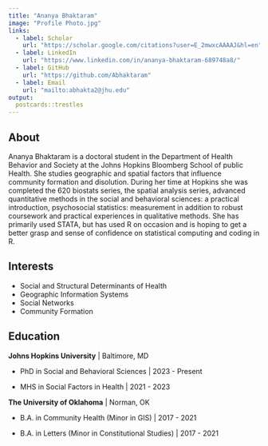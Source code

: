 ```yaml
---
title: "Ananya Bhaktaram"
image: "Profile Photo.jpg"
links: 
  - label: Scholar
    url: "https://scholar.google.com/citations?user=E_2mwxcAAAAJ&hl=en"
  - label: LinkedIn
    url: "https://www.linkedin.com/in/ananya-bhaktaram-689748a8/"
  - label: GitHub
    url: "https://github.com/Abhaktaram"
  - label: Email
    url: "mailto:abhakta2@jhu.edu"
output:
  postcards::trestles
---
```


## About
Ananya Bhaktaram is a doctoral student in the Department of Health Behavior and
Society at the Johns Hopkins Bloomberg School of public Health. She studies geographic
and spatial factors that influence community formation and disolution. During her time at Hopkins she was completed the 620 biostats series, the spatial analysis series, advanced quantitative methods in the social and behavioral sciences: a practical introduction, psychosocial statistics: measurement in addition to robust coursework and practical experiences in qualitative methods. She has primarily used STATA, but has used R on occasion and is hoping to get a better grasp and sense of confidence on statistical computing and coding in R. 

## Interests
- Social and Structural Determinants of Health
- Geographic Information Systems
- Social Networks
- Community Formation

## Education 
**Johns Hopkins University** | Baltimore, MD

  - PhD in Social and Behavioral Sciences | 2023 - Present 

  - MHS in Social Factors in Health | 2021 - 2023

**The University of Oklahoma** | Norman, OK 

  - B.A. in Community Health (Minor in GIS) | 2017 - 2021
  
  - B.A. in Letters (Minor in Constitutional Studies) | 2017 - 2021